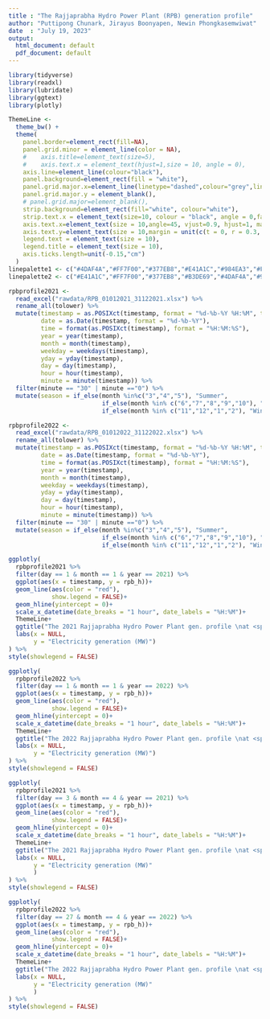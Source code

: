 ```yaml
---
title : "The Rajjaprabha Hydro Power Plant (RPB) generation profile"
author: "Puttipong Chunark, Jirayus Boonyapen, Newin Phongkasemwiwat"
date  : "July 19, 2023"
output:
  html_document: default
  pdf_document: default
---
```


```r
library(tidyverse)
library(readxl)
library(lubridate)
library(ggtext)
library(plotly)
```

```r
ThemeLine <- 
  theme_bw() +
  theme(
    panel.border=element_rect(fill=NA),
    panel.grid.minor = element_line(color = NA), 
    #    axis.title=element_text(size=5),
    #    axis.text.x = element_text(hjust=1,size = 10, angle = 0),
    axis.line=element_line(colour="black"),
    panel.background=element_rect(fill = "white"),
    panel.grid.major.x=element_line(linetype="dashed",colour="grey",linewidth = 0.5),
    panel.grid.major.y = element_blank(),
    # panel.grid.major=element_blank(),
    strip.background=element_rect(fill="white", colour="white"),
    strip.text.x = element_text(size=10, colour = "black", angle = 0,face="bold"),
    axis.text.x=element_text(size = 10,angle=45, vjust=0.9, hjust=1, margin = unit(c(t = 0.3, r = 0, b = 0, l = 0), "cm")),
    axis.text.y=element_text(size = 10,margin = unit(c(t = 0, r = 0.3, b = 0, l = 0), "cm")),
    legend.text = element_text(size = 10),
    legend.title = element_text(size = 10),
    axis.ticks.length=unit(-0.15,"cm")
  )
linepalette1 <- c("#4DAF4A","#FF7F00","#377EB8","#E41A1C","#984EA3","#F781BF","#8DD3C7","#FB8072","#80B1D3","#FDB462","#B3DE69","#FCCDE5","#D9D9D9","#BC80BD","#CCEBC5","#FFED6F","#7f878f","#A65628","#FFFF33")
linepalette2 <- c("#E41A1C","#FF7F00","#377EB8","#B3DE69","#4DAF4A","#984EA3","#F781BF","#8DD3C7","#FB8072","#80B1D3","#FDB462","#FCCDE5","#D9D9D9","#BC80BD","#CCEBC5","#FFED6F","#7f878f","#A65628","#FFFF33")

```



```r
rpbprofile2021 <-
  read_excel("rawdata/RPB_01012021_31122021.xlsx") %>% 
  rename_all(tolower) %>% 
  mutate(timestamp = as.POSIXct(timestamp, format = "%d-%b-%Y %H:%M", tz = "UTC"),
         date = as.Date(timestamp, format = "%d-%b-%Y"),
         time = format(as.POSIXct(timestamp), format = "%H:%M:%S"), 
         year = year(timestamp),
         month = month(timestamp),
         weekday = weekdays(timestamp),
         yday = yday(timestamp),
         day = day(timestamp),
         hour = hour(timestamp),
         minute = minute(timestamp)) %>% 
  filter(minute == "30" | minute =="0") %>% 
  mutate(season = if_else(month %in%c("3","4","5"), "Summer",
                          if_else(month %in% c("6","7","8","9","10"), "Rainy",
                          if_else(month %in% c("11","12","1","2"), "Winter", "Others"))),.after = "date")

```
```r
rpbprofile2022 <-
  read_excel("rawdata/RPB_01012022_31122022.xlsx") %>% 
  rename_all(tolower) %>% 
  mutate(timestamp = as.POSIXct(timestamp, format = "%d-%b-%Y %H:%M", tz = "UTC"),
         date = as.Date(timestamp, format = "%d-%b-%Y"),
         time = format(as.POSIXct(timestamp), format = "%H:%M:%S"), 
         year = year(timestamp),
         month = month(timestamp),
         weekday = weekdays(timestamp),
         yday = yday(timestamp),
         day = day(timestamp),
         hour = hour(timestamp),
         minute = minute(timestamp)) %>% 
  filter(minute == "30" | minute =="0") %>% 
  mutate(season = if_else(month %in%c("3","4","5"), "Summer",
                          if_else(month %in% c("6","7","8","9","10"), "Rainy",
                          if_else(month %in% c("11","12","1","2"), "Winter", "Others"))),.after = "date")
```


```r
ggplotly(
  rpbprofile2021 %>% 
  filter(day == 1 & month == 1 & year == 2021) %>% 
  ggplot(aes(x = timestamp, y = rpb_h))+
  geom_line(aes(color = "red"),
            show.legend = FALSE)+
  geom_hline(yintercept = 0)+
  scale_x_datetime(date_breaks = "1 hour", date_labels = "%H:%M")+
  ThemeLine+
  ggtitle("The 2021 Rajjaprabha Hydro Power Plant gen. profile \nat <span style = 'color: red'>minimum EGAT net gen.</span> at <span style = 'color: dodgerblue'> 9,876 MW </span> on <span style = 'color: red'> 1 Jan 2021 @ 12:30 PM </span>")+
  labs(x = NULL,
       y = "Electricity generation (MW)")
) %>%
style(showlegend = FALSE)
```

```r
ggplotly(
  rpbprofile2022 %>% 
  filter(day == 1 & month == 1 & year == 2022) %>% 
  ggplot(aes(x = timestamp, y = rpb_h))+
  geom_line(aes(color = "red"),
            show.legend = FALSE)+
  geom_hline(yintercept = 0)+
  scale_x_datetime(date_breaks = "1 hour", date_labels = "%H:%M")+
  ThemeLine+
  ggtitle("The 2022 Rajjaprabha Hydro Power Plant gen. profile \nat <span style = 'color: red'>minimum EGAT net gen.</span> at <span style = 'color: dodgerblue'> 11,547.85 MW </span> on <span style = 'color: red'> 1 Jan 2022 @ 12:30 PM </span>")+
  labs(x = NULL,
       y = "Electricity generation (MW)")
) %>%
style(showlegend = FALSE)
```

```r
ggplotly(
  rpbprofile2021 %>% 
  filter(day == 3 & month == 4 & year == 2021) %>% 
  ggplot(aes(x = timestamp, y = rpb_h))+
  geom_line(aes(color = "red"),
            show.legend = FALSE)+
  geom_hline(yintercept = 0)+
  scale_x_datetime(date_breaks = "1 hour", date_labels = "%H:%M")+
  ThemeLine+
  ggtitle("The 2021 Rajjaprabha Hydro Power Plant gen. profile \nat <span style = 'color: red'>Peak EGAT net gen. </span> at <span style = 'color: dodgerblue'> 30,135 MW </span> on <span style = 'color: red'> 3 Apr 2021 @ 21:00 PM </span>")+
  labs(x = NULL,
       y = "Electricity generation (MW)"
       )
) %>%
style(showlegend = FALSE)
```

```r
ggplotly(
  rpbprofile2022 %>% 
  filter(day == 27 & month == 4 & year == 2022) %>% 
  ggplot(aes(x = timestamp, y = rpb_h))+
  geom_line(aes(color = "red"),
            show.legend = FALSE)+
  geom_hline(yintercept = 0)+
  scale_x_datetime(date_breaks = "1 hour", date_labels = "%H:%M")+
  ThemeLine+
  ggtitle("The 2022 Rajjaprabha Hydro Power Plant gen. profile \nat <span style = 'color: red'>Peak EGAT net gen. </span> at <span style = 'color: dodgerblue'> 32,254.5 MW </span> on <span style = 'color: red'> 27 Apr 2022 @ 22:30 PM </span>")+
  labs(x = NULL,
       y = "Electricity generation (MW)"
       )
) %>%
style(showlegend = FALSE)
```